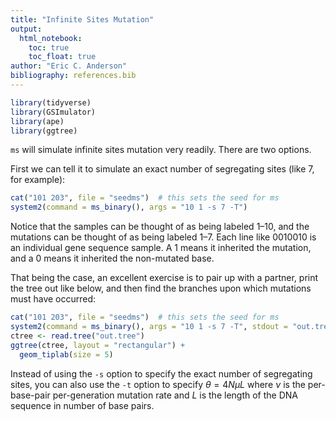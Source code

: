 ```yaml
---
title: "Infinite Sites Mutation"
output: 
  html_notebook:
    toc: true
    toc_float: true
author: "Eric C. Anderson"
bibliography: references.bib
---
```



```r
library(tidyverse)
library(GSImulator)
library(ape)
library(ggtree)
```

`ms` will simulate infinite sites mutation very readily.  There are two
options.  

First we can tell it to simulate an exact number of segregating sites (like 7, for
example):
```r

cat("101 203", file = "seedms")  # this sets the seed for ms
system2(command = ms_binary(), args = "10 1 -s 7 -T")
```

Notice that the samples can be thought of as being labeled 1--10, and the mutations
can be thought of as being labeled 1--7.  Each line like 0010010 is an individual
gene sequence sample.  A 1 means it inherited the mutation, and a 0 means it inherited
the non-mutated base.

That being the case, an excellent exercise is to pair up with a partner, print
the tree out like below, and then find the branches upon which mutations must have
occurred:
```r
cat("101 203", file = "seedms")  # this sets the seed for ms
system2(command = ms_binary(), args = "10 1 -s 7 -T", stdout = "out.tree")
ctree <- read.tree("out.tree") 
ggtree(ctree, layout = "rectangular") +
  geom_tiplab(size = 5)
```

Instead of using the `-s` option to specify the exact number of segregating sites,
you can also use the `-t` option to specify $\theta = 4N\mu L$ where $\nu$ is the 
per-base-pair per-generation mutation rate and $L$ is the length of the DNA sequence
in number of base pairs.

